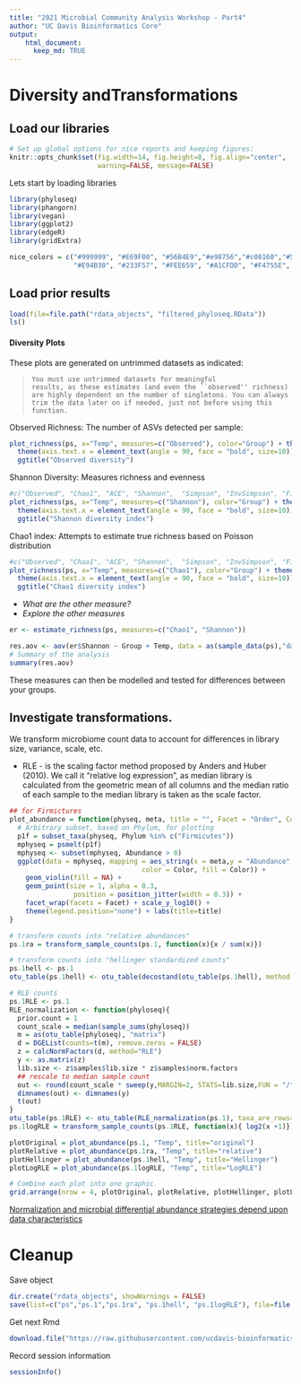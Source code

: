 ```yaml
---
title: "2021 Microbial Community Analysis Workshop - Part4"
author: "UC Davis Bioinformatics Core"
output:
    html_document:
      keep_md: TRUE
---
```


# Diversity andTransformations

## Load our libraries

```r
# Set up global options for nice reports and keeping figures:
knitr::opts_chunk$set(fig.width=14, fig.height=8, fig.align="center",
                      warning=FALSE, message=FALSE)
```

Lets start by loading libraries

```r
library(phyloseq)
library(phangorn)
library(vegan)
library(ggplot2)
library(edgeR)
library(gridExtra)

nice_colors = c("#999999", "#E69F00", "#56B4E9","#e98756","#c08160","#5800e6", "#CDDC49", "#C475D3", 
                "#E94B30", "#233F57", "#FEE659", "#A1CFDD", "#F4755E", "#D6F6F7","#EB6D58", "#6898BF")
```

## Load prior results

```r
load(file=file.path("rdata_objects", "filtered_phyloseq.RData"))
ls()
```

#### Diversity Plots
These plots are generated on untrimmed datasets as indicated:

>     You must use untrimmed datasets for meaningful
>     results, as these estimates (and even the ``observed'' richness)
>     are highly dependent on the number of singletons. You can always
>     trim the data later on if needed, just not before using this
>     function.

Observed Richness: The number of ASVs detected per sample:

```r
plot_richness(ps, x="Temp", measures=c("Observed"), color="Group") + theme_bw() +
  theme(axis.text.x = element_text(angle = 90, face = "bold", size=10)) + 
  ggtitle("Observed diversity")
```

Shannon Diversity: Measures richness and evenness

```r
#c("Observed", "Chao1", "ACE", "Shannon",  "Simpson", "InvSimpson", "Fisher")
plot_richness(ps, x="Temp", measures=c("Shannon"), color="Group") + theme_bw() +
  theme(axis.text.x = element_text(angle = 90, face = "bold", size=10)) + 
  ggtitle("Shannon diversity index")
```

Chao1 index: Attempts to estimate true richness based on Poisson distribution

```r
#c("Observed", "Chao1", "ACE", "Shannon",  "Simpson", "InvSimpson", "Fisher")
plot_richness(ps, x="Temp", measures=c("Chao1"), color="Group") + theme_bw() +
  theme(axis.text.x = element_text(angle = 90, face = "bold", size=10)) + 
  ggtitle("Chao1 diversity index")
```

* *What are the other measure?*
* *Explore the other measures*


```r
er <- estimate_richness(ps, measures=c("Chao1", "Shannon"))

res.aov <- aov(er$Shannon ~ Group + Temp, data = as(sample_data(ps),"data.frame"))
# Summary of the analysis
summary(res.aov)
```

These measures can then be modelled and tested for differences between your groups.

## Investigate transformations. 

We transform microbiome count data to account for differences in library size, variance, scale, etc.

* RLE -  is the scaling factor method proposed by Anders and Huber (2010). We call it “relative log expression”, as median library is calculated from the geometric mean of all columns and the median ratio of each sample to the median library is taken as the scale factor.

```r
## for Firmictures
plot_abundance = function(physeq, meta, title = "", Facet = "Order", Color = "Order"){
  # Arbitrary subset, based on Phylum, for plotting
  p1f = subset_taxa(physeq, Phylum %in% c("Firmicutes"))
  mphyseq = psmelt(p1f)
  mphyseq <- subset(mphyseq, Abundance > 0)
  ggplot(data = mphyseq, mapping = aes_string(x = meta,y = "Abundance",
                                 color = Color, fill = Color)) +
    geom_violin(fill = NA) +
    geom_point(size = 1, alpha = 0.3,
                position = position_jitter(width = 0.3)) +
    facet_wrap(facets = Facet) + scale_y_log10() +
    theme(legend.position="none") + labs(title=title)
}

# transform counts into "relative abundances"
ps.1ra = transform_sample_counts(ps.1, function(x){x / sum(x)})

# transform counts into "hellinger standardized counts"
ps.1hell <- ps.1
otu_table(ps.1hell) <- otu_table(decostand(otu_table(ps.1hell), method = "hellinger"), taxa_are_rows=FALSE)

# RLE counts
ps.1RLE <- ps.1
RLE_normalization <- function(phyloseq){
  prior.count = 1
  count_scale = median(sample_sums(phyloseq))
  m = as(otu_table(phyloseq), "matrix")
  d = DGEList(counts=t(m), remove.zeros = FALSE)
  z = calcNormFactors(d, method="RLE")
  y <- as.matrix(z)
  lib.size <- z$samples$lib.size * z$samples$norm.factors
  ## rescale to median sample count
  out <- round(count_scale * sweep(y,MARGIN=2, STATS=lib.size,FUN = "/"))
  dimnames(out) <- dimnames(y)
  t(out)
}
otu_table(ps.1RLE) <- otu_table(RLE_normalization(ps.1), taxa_are_rows=FALSE)
ps.1logRLE = transform_sample_counts(ps.1RLE, function(x){ log2(x +1)})

plotOriginal = plot_abundance(ps.1, "Temp", title="original")
plotRelative = plot_abundance(ps.1ra, "Temp", title="relative")
plotHellinger = plot_abundance(ps.1hell, "Temp", title="Hellinger")
plotLogRLE = plot_abundance(ps.1logRLE, "Temp", title="LogRLE")

# Combine each plot into one graphic.
grid.arrange(nrow = 4, plotOriginal, plotRelative, plotHellinger, plotLogRLE)
```

[Normalization and microbial differential abundance strategies depend upon data characteristics](https://microbiomejournal.biomedcentral.com/articles/10.1186/s40168-017-0237-y)

# Cleanup

Save object

```r
dir.create("rdata_objects", showWarnings = FALSE)
save(list=c("ps","ps.1","ps.1ra", "ps.1hell", "ps.1logRLE"), file=file.path("rdata_objects", "transformed_objects.RData"))
```

Get next Rmd

```r
download.file("https://raw.githubusercontent.com/ucdavis-bioinformatics-training/2021-May-Microbial-Community-Analysis/master/data_analysis/mca_part5.Rmd", "mca_part5.Rmd")
```

Record session information

```r
sessionInfo()
```
